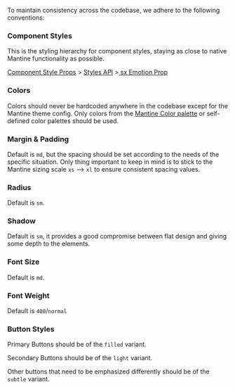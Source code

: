 To maintain consistency across the codebase, we adhere to the following conventions:

### Component Styles

This is the styling hierarchy for component styles, staying as close to native Mantine functionality as possible.

[Component Style Props](https://mantine.dev/styles/style-props/) > [Styles API](https://mantine.dev/styles/styles-api/) >[ sx Emotion Prop](https://mantine.dev/styles/sx/)

### Colors

Colors should never be hardcoded anywhere in the codebase except for the Mantine theme config.
Only colors from the [Mantine Color palette](https://yeun.github.io/open-color/) or self-defined color palettes should be used.

### Margin & Padding

Default is `md`, but the spacing should be set according to the needs of the specific situation.
Only thing important to keep in mind is to stick to the Mantine sizing scale `xs` --> `xl` to ensure consistent spacing values.

### Radius

Default is `sm`.

### Shadow

Default is `sm`, it provides a good compromise between flat design and giving some depth to the elements.

### Font Size

Default is `md`.

### Font Weight

Default is `400`/`normal`

### Button Styles

Primary Buttons should be of the `filled` variant.

Secondary Buttons should be of the `light` variant.

Other buttons that need to be emphasized differently should be of the `subtle` variant.
